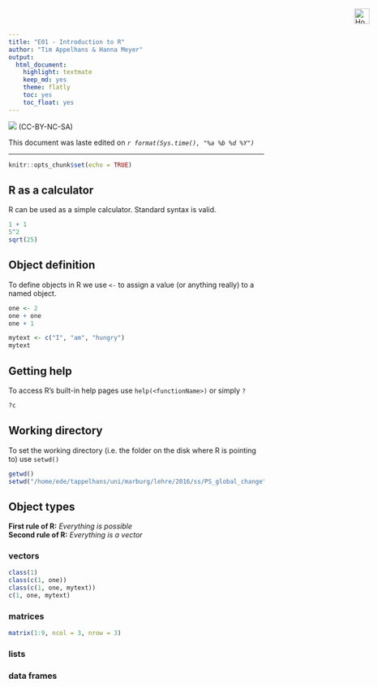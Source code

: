 ```yaml
---
title: "E01 - Introduction to R"
author: "Tim Appelhans & Hanna Meyer"
output: 
  html_document: 
    highlight: textmate
    keep_md: yes
    theme: flatly
    toc: yes
    toc_float: yes
---
```


![](http://i.creativecommons.org/l/by-nc-sa/3.0/88x31.png) (CC-BY-NC-SA)

This document was laste edited on _`r format(Sys.time(), "%a %b %d %Y")`_

<div class="jenhome"><a href="../../index.html" title="Home"><img src="https://pixabay.com/static/uploads/photo/2015/12/28/02/58/home-1110868_960_720.png" alt="Home" style="z-index:999;position:fixed;top:20px;right:20px;width:30px;height:30px"></a></div>
<script type="text/javascript" language="javascript">
x$(document).ready(function()  {
if (x$("div.xg_widget_main_index_index").length > 0) { 
x$('div.jenhome').css('display','none'); 
}
});
</script>

------

```r
knitr::opts_chunk$set(echo = TRUE)
```

## R as a calculator
R can be used as a simple calculator. Standard syntax is valid.

```r
1 + 1
5^2
sqrt(25)
```

## Object definition
To define objects in R we use `<-` to assign a value (or anything really) to a named object.

```r
one <- 2
one + one
one + 1

mytext <- c("I", "am", "hungry")
mytext
```

## Getting help
To access R's built-in help pages use `help(<functionName>)` or simply `?`

```r
?c
```

## Working directory
To set the working directory (i.e. the folder on the disk where R is pointing to) use `setwd()`

```r
getwd()
setwd("/home/ede/tappelhans/uni/marburg/lehre/2016/ss/PS_global_change")
```


## Object types
**First rule of R:** *Everything is possible*  
**Second rule of R:** *Everything is a vector*

### vectors

```r
class(1)
class(c(1, one))
class(c(1, one, mytext))
c(1, one, mytext)
```

### matrices

```r
matrix(1:9, ncol = 3, nrow = 3)
```

### lists

### data frames
